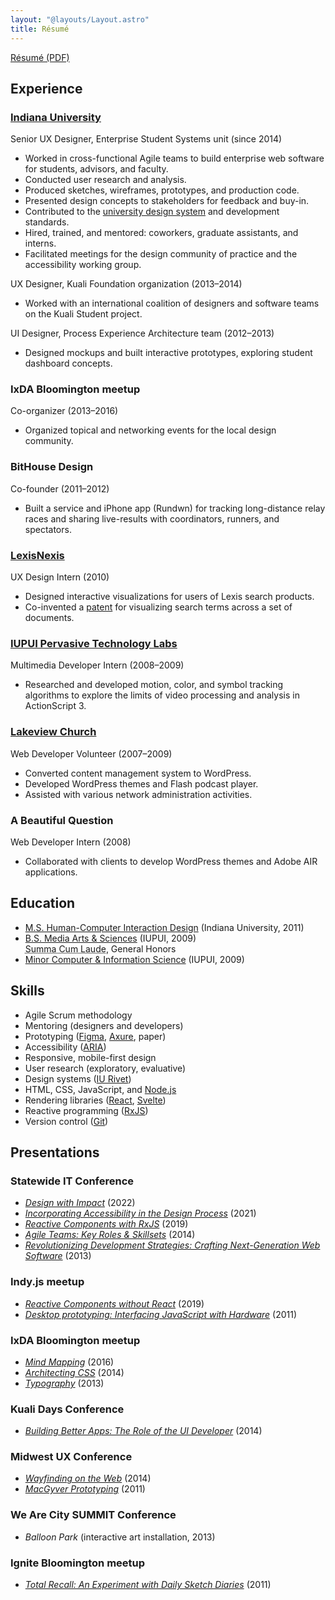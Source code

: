 ```yaml
---
layout: "@layouts/Layout.astro"
title: Résumé
---
```


[Résumé (PDF)](/basham-resume.pdf)

## Experience

### [Indiana University](https://uits.iu.edu/)

Senior UX Designer, Enterprise Student Systems unit (since 2014)

- Worked in cross-functional Agile teams to build enterprise web software for students, advisors, and faculty.
- Conducted user research and analysis.
- Produced sketches, wireframes, prototypes, and production code.
- Presented design concepts to stakeholders for feedback and buy-in.
- Contributed to the [university design system](https://rivet.iu.edu/) and development standards.
- Hired, trained, and mentored: coworkers, graduate assistants, and interns.
- Facilitated meetings for the design community of practice and the accessibility working group.

UX Designer, Kuali Foundation organization (2013–2014)

- Worked with an international coalition of designers and software teams on the Kuali Student project.

UI Designer, Process Experience Architecture team (2012–2013)

- Designed mockups and built interactive prototypes, exploring student dashboard concepts.

### IxDA Bloomington meetup

Co-organizer (2013–2016)

- Organized topical and networking events for the local design community.

### BitHouse Design

Co-founder (2011–2012)

- Built a service and iPhone app (Rundwn) for tracking long-distance relay races and sharing live-results with coordinators, runners, and spectators.

### [LexisNexis](https://www.lexisnexis.com/)

UX Design Intern (2010)

- Designed interactive visualizations for users of Lexis search products.
- Co-invented a [patent](https://www.google.com/patents/US8874569) for visualizing search terms across a set of documents.

### [IUPUI Pervasive Technology Labs](https://pti.iu.edu/)

Multimedia Developer Intern (2008–2009)

- Researched and developed motion, color, and symbol tracking algorithms to explore
the limits of video processing and analysis in ActionScript 3.

### [Lakeview Church](http://www.lakeviewchurch.org)

Web Developer Volunteer (2007–2009)

- Converted content management system to WordPress.
- Developed WordPress themes and Flash podcast player.
- Assisted with various network administration activities.

### A Beautiful Question

Web Developer Intern (2008)

- Collaborated with clients to develop WordPress themes and Adobe AIR applications.

## Education

- [M.S. Human-Computer Interaction Design](https://informatics.indiana.edu/programs/ms-hci.html) (Indiana University, 2011)
- [B.S. Media Arts & Sciences](https://soic.iupui.edu/undergraduate/degrees/media-arts/) (IUPUI, 2009)  
<abbr title="With Highest Honors">Summa Cum Laude</abbr>, General Honors
- [Minor Computer & Information Science](https://science.iupui.edu/cs/) (IUPUI, 2009)

## Skills

- Agile Scrum methodology
- Mentoring (designers and developers)
- Prototyping ([Figma](https://www.figma.com/), [Axure](https://www.axure.com/), paper)
- Accessibility ([ARIA](https://www.w3.org/TR/html-aria/))
- Responsive, mobile-first design
- User research (exploratory, evaluative)
- Design systems ([IU Rivet](https://rivet.uits.iu.edu/))
- HTML, CSS, JavaScript, and [Node.js](https://nodejs.org/)
- Rendering libraries ([React](https://facebook.github.io/react/), [Svelte](https://svelte.dev/))
- Reactive programming ([RxJS](https://github.com/ReactiveX/rxjs))
- Version control ([Git](https://git-scm.com/))

## Presentations

### Statewide IT Conference

- [*Design with Impact*](https://github.com/basham/swit-workshop-impact) (2022)
- [*Incorporating Accessibility in the Design Process*](https://github.com/basham/swit-workshop-a11y) (2021)
- [*Reactive Components with RxJS*](https://github.com/basham/swit-workshop-rxjs) (2019)
- [*Agile Teams: Key Roles & Skillsets*](https://speakerdeck.com/basham/agile-teams-key-roles-and-skillsets) (2014)
- [*Revolutionizing Development Strategies: Crafting Next-Generation Web Software*](https://speakerdeck.com/basham/revolutionizing-development-strategies) (2013)

### Indy.js meetup

- [*Reactive Components without React*](https://github.com/basham/indyjs-talk-2019-03-20) (2019)
- [*Desktop prototyping: Interfacing JavaScript with Hardware*](https://www.meetup.com/indyjs/events/18977211/) (2011)

### IxDA Bloomington meetup

- [*Mind Mapping*](https://bash.am/talks/mind-mapping-workshop/) (2016)
- [*Architecting CSS*](https://bash.am/talks/architecting-css/) (2014)
- [*Typography*](https://bash.am/talks/typography/) (2013)

### Kuali Days Conference

- [*Building Better Apps: The Role of the UI Developer*](https://bash.am/talks/the-role-of-the-ui-developer/) (2014)

### Midwest UX Conference

- [*Wayfinding on the Web*](https://bash.am/talks/wayfinding-on-the-web/) (2014)
- [*MacGyver Prototyping*](https://speakerdeck.com/basham/macgyver-prototyping-workshop) (2011)

### We Are City SUMMIT Conference
- *Balloon Park* (interactive art installation, 2013)

### Ignite Bloomington meetup
- [*Total Recall: An Experiment with Daily Sketch Diaries*](https://speakerdeck.com/basham/total-recall-an-experiment-with-daily-sketch-diaries) (2011)
